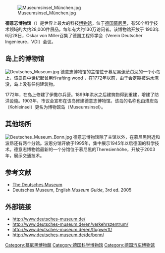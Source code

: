 [[File:Museumsinsel_München.jpg|thumb]]

'''德意志博物馆'''（{{lang-de|'''Deutsches Museum'''}}）是世界上最大的科技[[博物馆|博物馆]]，位于[[德国|德国]][[慕尼黑|慕尼黑]]，有50个科学技术领域的大约28,000件展品，每年有大约130万访问者。该博物馆开放于 1903年6月28日，Oskar von Miller召集了德国工程师学会（Verein Deutscher Ingenieure，VDI）会议。

== 岛上的博物馆 ==
[[File:Deutsches_Museum.jpg|thumb]]
德意志博物馆的主馆位于慕尼黑[[伊萨尔河|伊萨尔河]]的一个小岛上，该岛自中世纪起曾用作rafting wood ，在1772年以前，由于会定期被洪水淹没，岛上没有任何建筑物。 

1772年，在岛上修建了伊撒尔兵营。1899年洪水之后建筑物得到重建，增建了防洪设施。1903年，市议会宣布在该岛修建德意志博物馆。该岛的名称也由煤炭岛（Kohleinsel）更名为博物馆岛（Museumsinsel）。

== 其他场所 ==
[[File:Deutsches_Museum_Bonn.jpg|thumb]]
德意志博物馆除了主馆以外，在慕尼黑附近和波昂还有两个分馆。波恩分馆开放于1995年，集中展示1945年以后德国的科学技术。德意志博物馆最新的一个分馆位于慕尼黑的Theresienhöhe，开放于2003年，展示交通技术。<!--Deutsches Museum Verkehrszentrum and is focused on 。

''Flugwerft Schleißheim'' branch is a 12.7 hectare site and includes additional flight air aeronautics exhibits. -->
<!-- == Oskar von Miller==
[[Oskar_von_Miller|Oskar von Miller]] studied 电机工程and is otherwise known for building the first [[high_voltage_line|high voltage line]]  from [[Miesbach|Miesbach]] to [[慕尼黑|慕尼黑]] (57 km) in [[1882|1882]] for the electrical technology exhibition at the [[Glaspalast_(Munich)|Glaspalast]] in Munich.<ref>{{Cite web |url=http://leifi.physik.uni-muenchen.de/web_ph10/umwelt-technik/13fernleit/geschichte.htm |title=History of the High Voltage Line from the Technical University Munich |access-date=2007-06-05 |archive-url=https://web.archive.org/web/20070703022031/http://leifi.physik.uni-muenchen.de/web_ph10/umwelt-technik/13fernleit/geschichte.htm |archive-date=2007-07-03 |dead-url=yes }}</ref> In [[1883|1883]] he joined [[AEG|AEG]] and founded an engineering office in Munich. The [[Frankfurt|Frankfurt]] electricity exhibition in 1891 and several power plants contributed to the reputation of Oskar von Miller. 
In the early years, the exhibition and the collection of the Deutsches Museum were strongly influenced personally by Oskar von Miller. -->
<!-- ==历史==
A few months prior to the summer 1903 meeting of the Society of German Engineers Oskar von Miller gathered a small group who supported his desire to found a science and technology museum. In a showing of support this group spontaneously donated 260,000 marks to the cause and elected a "Provisional Committee" to get the ball rolling. -->
<!-- In June of 1903 things really started coming together. Prince Ludwig agreed to act as patron of the museum and the city of Munich donated Coal Island as a site for the project. In addition exhibits begin to arrive from Munich, Germany and abroad including collections from the Bavarian Academy. As no dedicated museum building existed the exhibits were displayed in the National Museum.

1906年11月12日 the temporary exhibits at the National Museum are ceremonially opened to the public and on November 13 the foundation stone was laid for the permanent museum. 

该博物馆最初的名称是“German Museum for Masterpieces of 自然科学 and Technology", was not meant to limit the museum to German advances in science and technology, but to express the importance of science and technology to the German people.

Oskar von Miller opened the new museum on his seventieth birthday, 2 May, 1925 after a delay of almost ten years. From the beginning the museum displays are backed up by documents available in a 公共图书馆 and archives which are open seven days a week to ensure access to the working public. -->
<!-- was put on a shoestring budget by 纳粹党 and many exhibits were allowed to get out of date with a few exceptions such as the new 汽车 room dedicated 7 May, 1937。1944年末，该博物馆受到空袭的严重损坏，80%的建筑和20%的展品被毁。1945年4月盟军进入慕尼黑时，博物馆director Karl Bässler barely managed to keep the last standing bridge to 博物馆岛 from being blown up by 撤退的纳粹。 -->
<!-- followed by the congress hall in January 1946. A special exhibit on fifty years of the [[Diesel_engine|Diesel engine]] was able to open in October of 1947 and the regular exhibits began reopening in May 1948. Not until 1965, more than twenty years after the end of the war in Germany, did the exhibit area match (and then exceed) pre-war size.

During the 1950s the museum focused on natural sciences rather than technology and many of the traditional large exhibits, such as civil engineering, were reduced in size to make way for more modern technological advances.

In August of 1969 the [[Apollo_8|Apollo 8]] space capsule was shown in a special exhibit entitled "Man and Space" and in 1970 the first full-time director, Theo Stillger, was appointed. In the 1970s the mission statement of the museum was modified to encourage the explanation the cultural significance of science and technology in exhibits.

The early 1980s saw severe damage to several exhibits due to arson resulting in the smallest exhibit space of 34,140 square meters. This was followed by an extensive reconstruction effort and additional building bringing the total exhibit space to 55,000 square meters by 1993. The 1980s and 90s also brought agreements with the Science Center in Bonn and the government resulting in the creation of [[Deutsches_Museum_Bonn|Deutsches Museum Bonn]] and the  Flugwerft [[Schleißheim|Schleißheim]] airfield exhibit.

In 1996 the Bavarian Government gave buildings at the historic [[Theresienhöhe|Theresienhöhe]] site in Munich to the Deutsches Museum resulting in the creation of the new transportation museum, the Deutsches Museum Verkehrszentrum, which opened in 2003 and now houses the automobile and train exhibits which were removed from the original Deutsches Museum site. -->
<!-- == Current Permanent Exhibits ==
{{col-begin}} 
{{col-2}} 
* Aerospace
* Agriculture
* [[Altamira_(cave)|Altamira Cave]], reproduction of a Spanish cave with stone-age paintings
* Amateur Radio
* Astronautics
* Astronomy
* Bridge Building
* Ceramics
* Chemistry
* Chronometry
* Computers
* Digital Imaging (Under Construction as of 2006)
* Electrical Power
* Energy Technology
* Environment
* Geodesy
* Glass
* History of the Deutsches Museum
* Hydraulic engineering
{{col-2}} 
* Machine Components
* Machine Tools
* Marine Navigation
* Masterpieces
* Mathematical Gallery
* Mining (Historical and Modern)
* Metallurgy
* Microelectronics
* Mineral Oil and Natural Gas
* Music
* Paper
* Pharmacy
* Physics
* Power Machinery
* Printing
* Scientific Instruments
* Technical Toys
* Telecommunications
* Textile Technology
* Tunnel Construction
* Weights and Measures 
{{col-end}} -->
<!-- ==参见==
*[[Images_from_the_Deutsches_Museum_collection_(captions_in_German)|Images from the Deutsches Museum collection (captions in German)]]
*[[Deutsches_Museum/Gallery|Additional images from the Deutsches Museum (captions in English)]] -->
<!-- 
==外部链接==
{{commons|Deutsches Museum}}
* [http://www.deutsches-museum.de Deutsches Museum]
* [http://www.deutsches-museum.de/zweig/werft/e_fws.htm Deutsches Museum Flugwerft Schleißheim]
* [http://verkehrszentrum.deutsches-museum.de/ Deutsches Museum Verkehrszentrum]
* [http://www.deutsches-museum-bonn.de/ Deutsches Museum Bonn] -->

== 参考文献 ==
<div class="references-small">
<references />
</div>
* [http://www.deutsches-museum.de The Deutsches Museum] {{Wayback|url=http://www.deutsches-museum.de/ |date=20101008184347 }}
* Deutsches Museum, English ''Museum Guide'', 3rd ed. 2005

== 外部链接 ==
*http://www.deutsches-museum.de/ {{Wayback|url=http://www.deutsches-museum.de/ |date=20101008184347 }}
*http://www.deutsches-museum.de/en/verkehrszentrum/ {{Wayback|url=http://www.deutsches-museum.de/en/verkehrszentrum/ |date=20150120012948 }}
*http://www.deutsches-museum.de/en/flugwerft/ {{Wayback|url=http://www.deutsches-museum.de/en/flugwerft/ |date=20150428180633 }}
*http://www.deutsches-museum.de/de/bonn/ {{Wayback|url=http://www.deutsches-museum.de/de/bonn/ |date=20200419153625 }}

{{Commons category|Deutsches Museum}}
{{coord|48|07|48|N|11|35|0|E|type:landmark|display=title}}

{{Authority control}}
[[Category:慕尼黑博物館|Category:慕尼黑博物館]]
[[Category:德国科学博物馆|Category:德国科学博物馆]]
[[Category:德国汽车博物馆|Category:德国汽车博物馆]]